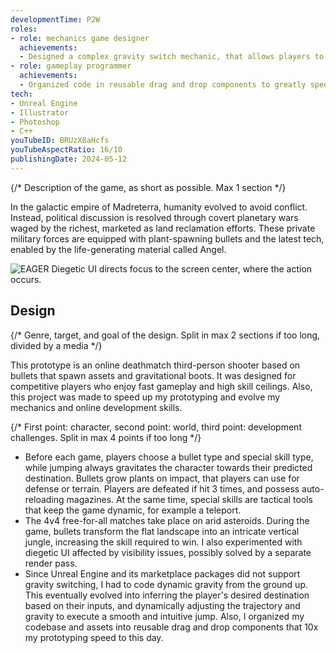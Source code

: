 ```yaml
---
developmentTime: P2W
roles:
- role: mechanics game designer
  achievements:
  - Designed a complex gravity switch mechanic, that allows players to jump to any point in space
- role: gameplay programmer
  achievements:
  - Organized code in reusable drag and drop components to greatly speed up prototyping
tech:
- Unreal Engine
- Illustrator
- Photoshop
- C++
youTubeID: BRUzX8aHcfs
youTubeAspectRatio: 16/10
publishingDate: 2024-05-12
---
```


{/* Description of the game, as short as possible. Max 1 section */}

In the galactic empire of Madreterra, humanity evolved to avoid conflict. Instead, political discussion is resolved through covert planetary wars waged by the richest, marketed as land reclamation efforts. These private military forces are equipped with plant-spawning bullets and the latest tech, enabled by the life-generating material called Angel.

![EAGER Diegetic UI directs focus to the screen center, where the action occurs.](./madreterra-game.png)

## Design

{/* Genre, target, and goal of the design. Split in max 2 sections if too long, divided by a media */}

This prototype is an online deathmatch third-person shooter based on bullets that spawn assets and gravitational boots. It was designed for competitive players who enjoy fast gameplay and high skill ceilings. Also, this project was made to speed up my prototyping and evolve my mechanics and online development skills.

{/* First point: character, second point: world, third point: development challenges. Split in max 4 points if too long */}

* Before each game, players choose a bullet type and special skill type, while jumping always gravitates the character towards their predicted destination. Bullets grow plants on impact, that players can use for defense or terrain. Players are defeated if hit 3 times, and possess auto-reloading magazines. At the same time, special skills are tactical tools that keep the game dynamic, for example a teleport.
* The 4v4 free-for-all matches take place on arid asteroids. During the game, bullets transform the flat landscape into an intricate vertical jungle, increasing the skill required to win. I also experimented with diegetic UI affected by visibility issues, possibly solved by a separate render pass.
* Since Unreal Engine and its marketplace packages did not support gravity switching, I had to code dynamic gravity from the ground up. This eventually evolved into inferring the player's desired destination based on their inputs, and dynamically adjusting the trajectory and gravity to execute a smooth and intuitive jump. Also, I organized my codebase and assets into reusable drag and drop components that 10x my prototyping speed to this day.